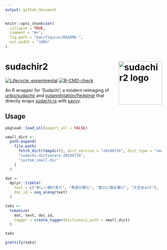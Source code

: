 ```yaml
---
output: github_document
---
```


<!-- README.md is generated from README.Rmd. Please edit that file -->

```r
knitr::opts_chunk$set(
  collapse = TRUE,
  comment = "#>",
  fig.path = "man/figures/README-",
  out.width = "100%"
)
```

# sudachir2 <img src="man/figures/logo.png" align="right" height="139" alt="sudachir2 logo" />

<!-- badges: start -->
[![Lifecycle: experimental](https://img.shields.io/badge/lifecycle-experimental-orange.svg)](https://lifecycle.r-lib.org/articles/stages.html#experimental)
[![R-CMD-check](https://github.com/paithiov909/sudachir2/actions/workflows/R-CMD-check/badge.svg)](https://github.com/paithiov909/sudachir2/actions/workflows/R-CMD-check.yaml)
<!-- badges: end -->

An R wrapper for 'Sudachi'; a modern reimaging of
[uribo/sudachir](https://github.com/uribo/sudachir) and [yutannihilation/fledgingr](https://github.com/yutannihilation/fledgingr)
that directly wraps [sudachi.rs](https://github.com/WorksApplications/sudachi.rs) with [savvy](https://github.com/yutannihilation/savvy).

## Usage

```r
pkgload::load_all(export_all = FALSE)

small_dict <-
  path.expand(
    file.path(
      fetch_dict(tempdir(), dict_version = "20240716", dict_type = "small"),
      "sudachi-dictionary-20240716",
      "system_small.dic"
    )
  )

dat <-
  dplyr::tibble(
    text = c("新しい朝が来た", "希望の朝だ", "喜びに胸を開け", "大空あおげ"),
    doc_id = seq_along(text)
  )

toks <-
  tokenize(
    dat, text, doc_id,
    tagger = create_tagger(dictionary_path = small_dict)
  )

toks

prettify(toks)
```

